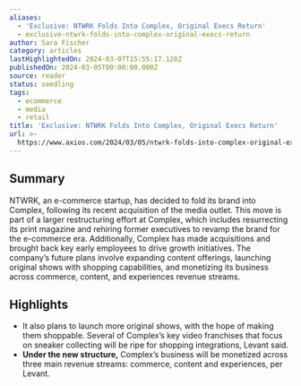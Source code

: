 ```yaml
---
aliases:
  - 'Exclusive: NTWRK Folds Into Complex, Original Execs Return'
  - exclusive-ntwrk-folds-into-complex-original-execs-return
author: Sara Fischer
category: articles
lastHighlightedOn: 2024-03-07T15:55:17.128Z
publishedOn: 2024-03-05T00:00:00.000Z
source: reader
status: seedling
tags:
  - ecommerce
  - media
  - retail
title: 'Exclusive: NTWRK Folds Into Complex, Original Execs Return'
url: >-
  https://www.axios.com/2024/03/05/ntwrk-folds-into-complex-original-execs-return?utm_source=news.futureparty.com&utm_medium=newsletter&utm_campaign=golf-s-celebrity-glow-up
---
```

## Summary

NTWRK, an e-commerce startup, has decided to fold its brand into Complex, following its recent acquisition of the media outlet. This move is part of a larger restructuring effort at Complex, which includes resurrecting its print magazine and rehiring former executives to revamp the brand for the e-commerce era. Additionally, Complex has made acquisitions and brought back key early employees to drive growth initiatives. The company’s future plans involve expanding content offerings, launching original shows with shopping capabilities, and monetizing its business across commerce, content, and experiences revenue streams.

## Highlights

- It also plans to launch more original shows, with the hope of making them shoppable. Several of Complex’s key video franchises that focus on sneaker collecting will be ripe for shopping integrations, Levant said.
- **Under the new structure,** Complex’s business will be monetized across three main revenue streams: commerce, content and experiences, per Levant.
